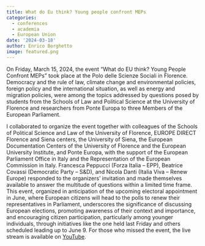 ```yaml
---
title: What do Eu think? Young people confront MEPs
categories:
  - conferences
  - academia
  - European Union
date: '2024-03-18'
author: Enrico Borghetto
image: featured.png
---
```


On Friday, March 15, 2024, the event "What do EU think? Young People Confront MEPs" took place at the Polo delle Scienze Sociali in Florence. Democracy and the rule of law, climate change and environmental policies, foreign policy and the international situation, as well as energy and migration policies, were among the topics addressed by questions posed by students from the Schools of Law and Political Science at the University of Florence and researchers from Ponte Europa to three Members of the European Parliament.

I collaborated to organize the event together with colleagues of the Schools of Political Science and Law of the University of Florence, EUROPE DIRECT Florence and Siena centers, the University of Siena, the European Documentation Centers of the University of Florence and the European University Institute, and Ponte Europa, with the support of the European Parliament Office in Italy and the Representation of the European Commission in Italy. Francesca Peppucci (Forza Italia -- EPP), Beatrice Covassi (Democratic Party -- S&D), and Nicola Danti (Italia Viva -- Renew Europe) responded to the organizers' invitation and made themselves available to answer the multitude of questions within a limited time frame. This event, organized in anticipation of the upcoming electoral appointment in June, where European citizens will head to the polls to renew their representatives in Parliament, underscores the significance of discussing European elections, promoting awareness of their context and importance, and encouraging citizen participation, particularly among younger individuals, through initiatives like the one held last Friday and others scheduled leading up to June 9. For those who missed the event, the live stream is available on [YouTube](https://europedirect.comune.fi.it/what-do-eu-think-diretta).
